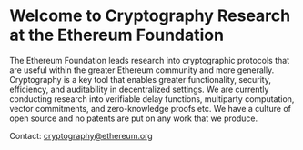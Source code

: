 
# Welcome to Cryptography Research at the Ethereum Foundation

The Ethereum Foundation leads research into cryptographic protocols that are useful within the greater Ethereum community and more generally.  Cryptography is a key tool that enables greater functionality, security, efficiency, and auditability in decentralized settings.  We are currently conducting research into verifiable delay functions, multiparty computation, vector commitments, and zero-knowledge proofs etc.  We have a culture of open source and no patents are put on any work that we produce.

Contact:  cryptography@ethereum.org
